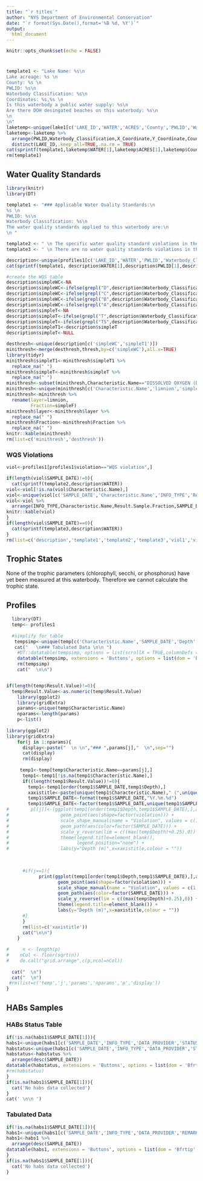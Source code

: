 ```yaml
---
title: "`r titles`"
author: "NYS Department of Environmental Conservation"
date: "`r format(Sys.Date(),format='%B %d, %Y')`"
output:  
  html_document
---
```


```r
knitr::opts_chunk$set(echo = FALSE)
```
# {.tabset}
```r
template1 <- "Lake Name: %s\n
Lake acreage: %s \n
County: %s \n
PWLID: %s\n
Waterbody Classification: %s\n
Coordinates: %s,%s \n
Is this waterbody a public water supply: %s\n
Are there DOH desingated beaches on this waterbody: %s\n
\n 
\n"
laketemp<-unique(lake1[c('LAKE_ID','WATER','ACRES','County','PWLID','Waterbody_Classification','Y_Coordinate','X_Coordinate','PWS','Beaches')])
laketemp<-laketemp %>% 
  arrange(PWLID,Waterbody_Classification,X_Coordinate,Y_Coordinate,County,ACRES) %>% 
  distinct(LAKE_ID,.keep_all=TRUE,.na.rm = TRUE)
cat(sprintf(template1,laketemp$WATER[1],laketemp$ACRES[1],laketemp$County[1],laketemp$PWLID[1],laketemp$Waterbody_Classification[1],laketemp$Y_Coordinate[1],laketemp$X_Coordinate[1],laketemp$PWS[1],laketemp$Beaches[1]))
rm(template1)

```
## Water Quality Standards {.tabset}
```r
library(knitr)
library(DT)

template1 <- "### Applicable Water Quality Standards:\n
%s \n
PWLID: %s\n
Waterbody Classification: %s\n
The water quality standards applied to this waterbody are:\n
\n " 

template2 <- " \n The specific water quality standard violations in the %s data set are as follows: \n\n\n"
template3 <- " \n There are no water quality standards violations in this data set for %s. \n\n\n\n"

description<-unique(profiles1[c('LAKE_ID','WATER','PWLID','Waterbody_Classification')])
cat(sprintf(template1, description$WATER[1],description$PWLID[1],description$Waterbody_Classification[1]))

#create the WQS table
description$simpleWC<-NA
description$simpleWC<-ifelse(grepl("D",description$Waterbody_Classification),"D",description$simpleWC)
description$simpleWC<-ifelse(grepl("C",description$Waterbody_Classification),"C",description$simpleWC)
description$simpleWC<-ifelse(grepl("B",description$Waterbody_Classification),"B",description$simpleWC)
description$simpleWC<-ifelse(grepl("A",description$Waterbody_Classification),"A",description$simpleWC)
description$simpleT<-NA
description$simpleT<-ifelse(grepl("T",description$Waterbody_Classification),"T",description$simpleT)
description$simpleT<-ifelse(grepl("TS",description$Waterbody_Classification),"TS",description$simpleT)
description$simpleT1<-description$simpleT
description$simpleT<-NULL

desthresh<-unique(description[c('simpleWC','simpleT1')])
minithresh<-merge(desthresh,thresh,by=c('simpleWC'),all.x=TRUE)
library(tidyr)
minithresh$simpleT1<-minithresh$simpleT1 %>% 
  replace_na(" ")
minithresh$simpleT<-minithresh$simpleT %>% 
  replace_na(" ")
minithresh<-subset(minithresh,Characteristic.Name=="DISSOLVED OXYGEN (DO)"&simpleT==simpleT1|Characteristic.Name!="DISSOLVED OXYGEN (DO)")
minithresh<-unique(minithresh[c('Characteristic.Name','limnion','simpleF','direction','threshold')])
minithresh<-minithresh %>% 
  rename(layer=limnion,
         Fraction=simpleF)
minithresh$layer<-minithresh$layer %>% 
  replace_na(" ")
minithresh$Fraction<-minithresh$Fraction %>% 
  replace_na(" ")
knitr::kable(minithresh)
rm(list=c('minithresh','desthresh'))

```



### WQS Violations
```r

viol<-profiles1[profiles1$violation=="WQS violation",]

if(length(viol$SAMPLE_DATE)!=0){
  cat(sprintf(template2,description$WATER))
viol<-viol[!is.na(viol$Characteristic.Name),]
viol<-unique(viol[c('SAMPLE_DATE','Characteristic.Name','INFO_TYPE','Result.Sample.Fraction','Result.Value','Result.Unit')])
viol<-viol %>%
  arrange(INFO_TYPE,Characteristic.Name,Result.Sample.Fraction,SAMPLE_DATE)
knitr::kable(viol)
}
if(length(viol$SAMPLE_DATE)==0){
  cat(sprintf(template3,description$WATER))
}
rm(list=c('description','template1','template2','template3','viol1','viol2','viol'))

```

## Trophic States {.tabset}

None of the trophic parameters (chlorophyll, secchi, or phosphorus) have yet been measured at this waterbody. Therefore we cannot calculate the trophic state.




## Profiles {.tabset}
```r
  library(DT)
  temp<- profiles1
  
  #simplify for table
   tempsimp<-unique(temp[c('Characteristic.Name','SAMPLE_DATE','Depth','Result.Value','Result.Unit')])
   cat("   \n### Tabulated Data \n\n ")
    #DT::datatable(tempsimp, options = list(scrollX = TRUE,columnDefs = list(list(className = 'dt-center', targets = 0:5))))
    datatable(tempsimp, extensions = 'Buttons', options = list(dom = 'Bfrtip',buttons = c('copy', 'csv', 'excel', 'pdf', 'print')))
    rm(tempsimp)
    cat("  \n\n")


if(length(temp$Result.Value)!=0){
  temp$Result.Value<-as.numeric(temp$Result.Value)
    library(ggplot2)
    library(gridExtra)
    params<-unique(temp$Characteristic.Name)
    nparams<-length(params)
    p<-list()
    
library(ggplot2)
library(gridExtra)
    for(j in 1:nparams){
      display<-paste("  \n \n","### ",params[j],"  \n",sep="")
      cat(display)
      rm(display)
      
     temp1<-temp[temp$Characteristic.Name==params[j],]
      temp1<-temp1[!is.na(temp1$Characteristic.Name),]
      if((length(temp1$Result.Value))!=0){
        temp1<-temp1[order(temp1$SAMPLE_DATE,temp1$Depth),]
        xaxistitle<-paste(unique(temp1$Characteristic.Name)," (",unique(temp1$Result.Unit),")",sep="")
        temp1$SAMPLE_DATE<-format(temp1$SAMPLE_DATE,"%Y.%m.%d")
        temp1$SAMPLE_DATE<-factor(temp1$SAMPLE_DATE,unique(temp1$SAMPLE_DATE))
#        p[[j]]<-(ggplot(temp1[order(temp1$Depth,temp1$SAMPLE_DATE),],aes(Result.Value,Depth)) +
#                   geom_point(aes(shape=factor(violation))) +
#                   scale_shape_manual(name = "Violation", values = c(1, 8)) +
#                   geom_path(aes(color=factor(SAMPLE_DATE))) +
#                   scale_y_reverse(lim = c((max(temp$Depth)+0.25),0)) +
#                   theme(legend.title=element_blank(),
#                         legend.position="none") +
#                   labs(y="Depth (m)",x=xaxistitle,colour = ""))
        
      

      #if(j==1){
            print(ggplot(temp1[order(temp1$Depth,temp1$SAMPLE_DATE),],aes(Result.Value,Depth)) +
                   geom_point(aes(shape=factor(violation))) +
                   scale_shape_manual(name = "Violation", values = c(1, 8)) +
                   geom_path(aes(color=factor(SAMPLE_DATE))) +
                   scale_y_reverse(lim = c((max(temp$Depth)+0.25),0)) +
                   theme(legend.title=element_blank()) +
                   labs(y="Depth (m)",x=xaxistitle,colour = ""))
      #}
      }
      rm(list=c('xaxistitle'))
      cat("\n\n")
    }
    
#     n <- length(p)
#    nCol <- floor(sqrt(n))  
#    do.call("grid.arrange",c(p,ncol=nCol))
    
  cat("  \n")
  cat("  \n")
 #rm(list=c('temp','j','params','nparams','p','display'))
}


```

## HABs Samples {.tabset}

### HABs Status Table
```r
if(!is.na(habs1$SAMPLE_DATE[1])){
habs1<-unique(habs1[c('SAMPLE_DATE','INFO_TYPE','DATA_PROVIDER','STATUS','REMARK','Characteristic.Name','Result.Value','Result.Unit')])
habstatus<-unique(habs1[c('SAMPLE_DATE','INFO_TYPE','DATA_PROVIDER','STATUS')])
habstatus<-habstatus %>% 
  arrange(desc(SAMPLE_DATE))
datatable(habstatus, extensions = 'Buttons', options = list(dom = 'Bfrtip',buttons = c('copy', 'csv', 'excel', 'pdf', 'print')))
#rm(habstatus)
}
if(is.na(habs1$SAMPLE_DATE[1])){
  cat('No habs data collected')
}
cat(' \n\n ')
```


### Tabulated Data
```r
if(!is.na(habs1$SAMPLE_DATE[1])){
habs1<-unique(habs1[c('SAMPLE_DATE','INFO_TYPE','DATA_PROVIDER','REMARK','Characteristic.Name','Result.Value','Result.Unit')])
habs1<-habs1 %>% 
  arrange(desc(SAMPLE_DATE))
datatable(habs1, extensions = 'Buttons', options = list(dom = 'Bfrtip',buttons = c('copy', 'csv', 'excel', 'pdf', 'print')))
}
if(is.na(habs1$SAMPLE_DATE[1])){
  cat('No habs data collected')
}
```